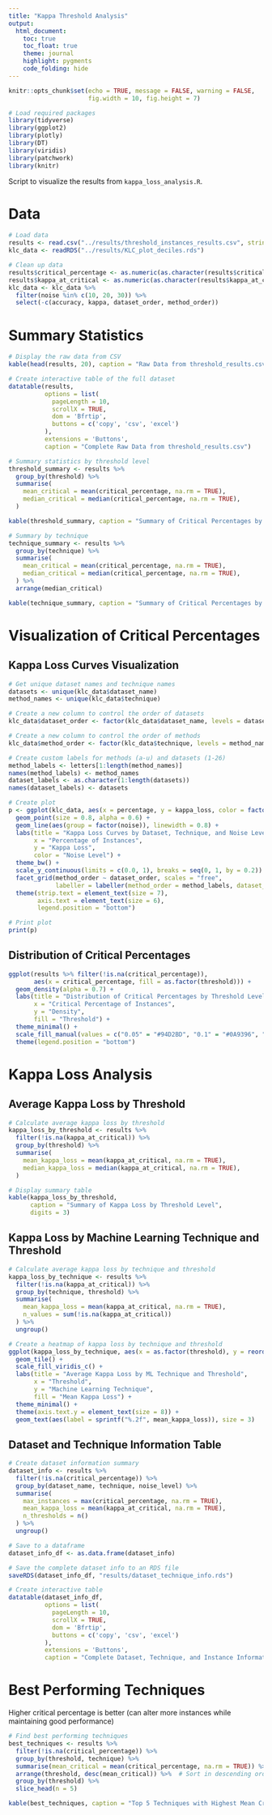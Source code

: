 ```yaml
---
title: "Kappa Threshold Analysis"
output: 
  html_document:
    toc: true
    toc_float: true
    theme: journal
    highlight: pygments
    code_folding: hide
---
```


```r
knitr::opts_chunk$set(echo = TRUE, message = FALSE, warning = FALSE,
                      fig.width = 10, fig.height = 7)

# Load required packages
library(tidyverse)
library(ggplot2)
library(plotly)
library(DT)
library(viridis)
library(patchwork)
library(knitr)
```

Script to visualize the results from `kappa_loss_analysis.R`.

# Data

```r
# Load data
results <- read.csv("../results/threshold_instances_results.csv", stringsAsFactors = FALSE)
klc_data <- readRDS("../results/KLC_plot_deciles.rds")

# Clean up data
results$critical_percentage <- as.numeric(as.character(results$critical_percentage))
results$kappa_at_critical <- as.numeric(as.character(results$kappa_at_critical))
klc_data <- klc_data %>%
  filter(noise %in% c(10, 20, 30)) %>%
  select(-c(accuracy, kappa, dataset_order, method_order))
```

# Summary Statistics

```r
# Display the raw data from CSV
kable(head(results, 20), caption = "Raw Data from threshold_results.csv (First 20 Rows)")

# Create interactive table of the full dataset
datatable(results,
          options = list(
            pageLength = 10,
            scrollX = TRUE,
            dom = 'Bfrtip',
            buttons = c('copy', 'csv', 'excel')
          ),
          extensions = 'Buttons',
          caption = "Complete Raw Data from threshold_results.csv")

# Summary statistics by threshold level
threshold_summary <- results %>%
  group_by(threshold) %>%
  summarise(
    mean_critical = mean(critical_percentage, na.rm = TRUE),
    median_critical = median(critical_percentage, na.rm = TRUE),
  )

kable(threshold_summary, caption = "Summary of Critical Percentages by Threshold Level")

# Summary by technique
technique_summary <- results %>%
  group_by(technique) %>%
  summarise(
    mean_critical = mean(critical_percentage, na.rm = TRUE),
    median_critical = median(critical_percentage, na.rm = TRUE),
  ) %>%
  arrange(median_critical)

kable(technique_summary, caption = "Summary of Critical Percentages by ML Technique")
```

# Visualization of Critical Percentages

## Kappa Loss Curves Visualization

```r
# Get unique dataset names and technique names
datasets <- unique(klc_data$dataset_name)
method_names <- unique(klc_data$technique)

# Create a new column to control the order of datasets
klc_data$dataset_order <- factor(klc_data$dataset_name, levels = datasets)

# Create a new column to control the order of methods
klc_data$method_order <- factor(klc_data$technique, levels = method_names)

# Create custom labels for methods (a-u) and datasets (1-26)
method_labels <- letters[1:length(method_names)]
names(method_labels) <- method_names
dataset_labels <- as.character(1:length(datasets))
names(dataset_labels) <- datasets

# Create plot
p <- ggplot(klc_data, aes(x = percentage, y = kappa_loss, color = factor(noise))) +
  geom_point(size = 0.8, alpha = 0.6) +
  geom_line(aes(group = factor(noise)), linewidth = 0.8) +
  labs(title = "Kappa Loss Curves by Dataset, Technique, and Noise Level",
       x = "Percentage of Instances", 
       y = "Kappa Loss", 
       color = "Noise Level") +
  theme_bw() +
  scale_y_continuous(limits = c(0.0, 1), breaks = seq(0, 1, by = 0.2)) +
  facet_grid(method_order ~ dataset_order, scales = "free", 
             labeller = labeller(method_order = method_labels, dataset_order = dataset_labels)) +
  theme(strip.text = element_text(size = 7),
        axis.text = element_text(size = 6),
        legend.position = "bottom")

# Print plot
print(p)
```

## Distribution of Critical Percentages

```r
ggplot(results %>% filter(!is.na(critical_percentage)), 
       aes(x = critical_percentage, fill = as.factor(threshold))) +
  geom_density(alpha = 0.7) +
  labs(title = "Distribution of Critical Percentages by Threshold Level",
       x = "Critical Percentage of Instances",
       y = "Density",
       fill = "Threshold") +
  theme_minimal() +
  scale_fill_manual(values = c("0.05" = "#94D2BD", "0.1" = "#0A9396", "0.15" = "#005F73")) +
  theme(legend.position = "bottom")
```

# Kappa Loss Analysis

## Average Kappa Loss by Threshold

```r
# Calculate average kappa loss by threshold
kappa_loss_by_threshold <- results %>%
  filter(!is.na(kappa_at_critical)) %>%
  group_by(threshold) %>%
  summarise(
    mean_kappa_loss = mean(kappa_at_critical, na.rm = TRUE),
    median_kappa_loss = median(kappa_at_critical, na.rm = TRUE),
  )

# Display summary table
kable(kappa_loss_by_threshold, 
      caption = "Summary of Kappa Loss by Threshold Level", 
      digits = 3)
```

## Kappa Loss by Machine Learning Technique and Threshold

```r
# Calculate average kappa loss by technique and threshold
kappa_loss_by_technique <- results %>%
  filter(!is.na(kappa_at_critical)) %>%
  group_by(technique, threshold) %>%
  summarise(
    mean_kappa_loss = mean(kappa_at_critical, na.rm = TRUE),
    n_values = sum(!is.na(kappa_at_critical))
  ) %>%
  ungroup()

# Create a heatmap of kappa loss by technique and threshold
ggplot(kappa_loss_by_technique, aes(x = as.factor(threshold), y = reorder(technique, -mean_kappa_loss), fill = mean_kappa_loss)) +
  geom_tile() +
  scale_fill_viridis_c() +
  labs(title = "Average Kappa Loss by ML Technique and Threshold",
       x = "Threshold",
       y = "Machine Learning Technique",
       fill = "Mean Kappa Loss") +
  theme_minimal() +
  theme(axis.text.y = element_text(size = 8)) +
  geom_text(aes(label = sprintf("%.2f", mean_kappa_loss)), size = 3)
```

## Dataset and Technique Information Table

```r
# Create dataset information summary
dataset_info <- results %>%
  filter(!is.na(critical_percentage)) %>%
  group_by(dataset_name, technique, noise_level) %>%
  summarise(
    max_instances = max(critical_percentage, na.rm = TRUE),
    mean_kappa_loss = mean(kappa_at_critical, na.rm = TRUE),
    n_thresholds = n()
  ) %>%
  ungroup()

# Save to a dataframe
dataset_info_df <- as.data.frame(dataset_info)

# Save the complete dataset info to an RDS file
saveRDS(dataset_info_df, "results/dataset_technique_info.rds")

# Create interactive table
datatable(dataset_info_df,
          options = list(
            pageLength = 10,
            scrollX = TRUE,
            dom = 'Bfrtip',
            buttons = c('copy', 'csv', 'excel')
          ),
          extensions = 'Buttons',
          caption = "Complete Dataset, Technique, and Instance Information")
```

# Best Performing Techniques

Higher critical percentage is better (can alter more instances while maintaining good performance)

```r
# Find best performing techniques
best_techniques <- results %>%
  filter(!is.na(critical_percentage)) %>%
  group_by(threshold, technique) %>%
  summarise(mean_critical = mean(critical_percentage, na.rm = TRUE)) %>%
  arrange(threshold, desc(mean_critical)) %>%  # Sort in descending order to get highest values first
  group_by(threshold) %>%
  slice_head(n = 5)

kable(best_techniques, caption = "Top 5 Techniques with Highest Mean Critical Percentages by Threshold")
```
